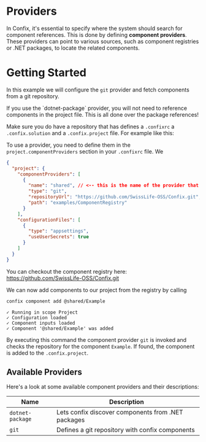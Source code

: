 # Providers

In Confix, it's essential to specify where the system should search for component references.
This is done by defining **component providers**.
These providers can point to various sources, such as component registries or .NET packages, to locate the related components.

# Getting Started

In this example we will configure the `git` provider and fetch components from a git repository.

<Callout type="info">
  If you use the `dotnet-package` provider, you will not need to reference
  components in the project file. This is all done over the package references!
</Callout>

Make sure you do have a repository that has defines a `.confixrc` a `.confix.solution` and a `.confix.project` file.
For example like this:

<FileTree>
  <FileTree.Folder name="/" defaultOpen>
    <FileTree.File name=".confixrc" active />
    <FileTree.File name=".confix.solution" active />
    <FileTree.Folder name="src" defaultOpen>
      <FileTree.Folder name="Website" defaultOpen>
        <FileTree.File name=".confix.project" active />
        <FileTree.File name="appsettings.json" />
        <FileTree.File name="Program.cs" />
        <FileTree.File name="Website.csproj" />
      </FileTree.Folder>
    </FileTree.Folder>
  </FileTree.Folder>
</FileTree>

To use a provider, you need to define them in the `project.componentProviders` section in your `.confixrc` file.
We

```json
{
  "project": {
    "componentProviders": [
      {
        "name": "shared", // <-- this is the name of the provider that we will use later
        "type": "git",
        "repositoryUrl": "https://github.com/SwissLife-OSS/Confix.git",
        "path": "examples/ComponentRegistry"
      }
    ],
    "configurationFiles": [
      {
        "type": "appsettings",
        "useUserSecrets": true
      }
    ]
  }
}
```

You can checkout the component registry here: https://github.com/SwissLife-OSS/Confix.git

We can now add components to our project from the registry by calling

```bash
confix component add @shared/Example
```

```ascii
✓ Running in scope Project
✓ Configuration loaded
✓ Component inputs loaded
✓ Component '@shared/Example' was added
```

By executing this command the component provider `git` is invoked and checks the repository for the component `Example`.
If found, the component is added to the `.confix.project`.

## Available Providers

Here's a look at some available component providers and their descriptions:

| Name             | Description                                        |
| ---------------- | -------------------------------------------------- |
| `dotnet-package` | Lets confix discover components from .NET packages |
| `git`            | Defines a git repository with confix components    |

